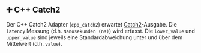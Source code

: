 
## ➕ C++ Catch2

Der C++ Catch2 Adapter (`cpp_catch2`) erwartet [Catch2](https://github.com/catchorg/Catch2)-Ausgabe.
Die `latency` Messung (d.h. `Nanosekunden (ns)`) wird erfasst.
Die `lower_value` und `upper_value` sind jeweils eine Standardabweichung unter und über dem Mittelwert (d.h. `value`).

<MakeCppCatch2 />